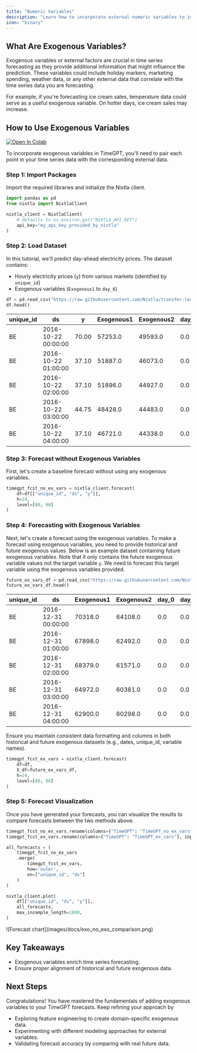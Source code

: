```yaml
---
title: "Numeric Variables"
description: "Learn how to incorporate external numeric variables to improve your forecasting accuracy."
icon: "binary"
---
```


## What Are Exogenous Variables?

Exogenous variables or external factors are crucial in time series forecasting 
as they provide additional information that might influence the prediction. 
These variables could include holiday markers, marketing spending, weather data, 
or any other external data that correlate with the time series data you are 
forecasting.

For example, if you're forecasting ice cream sales, temperature data could serve 
as a useful exogenous variable. On hotter days, ice cream sales may increase.


## How to Use Exogenous Variables


[![Open In Colab](https://colab.research.google.com/assets/colab-badge.svg)](https://colab.research.google.com/github/Nixtla/nixtla/blob/main/nbs/docs/tutorials/01_exogenous_variables_reworked.ipynb)

To incorporate exogenous variables in TimeGPT, you'll need to pair each point
in your time series data with the corresponding external data.

### Step 1: Import Packages

Import the required libraries and initialize the Nixtla client.


```python
import pandas as pd
from nixtla import NixtlaClient

nixtla_client = NixtlaClient(
    # defaults to os.environ.get("NIXTLA_API_KEY")
    api_key="my_api_key_provided_by_nixtla"
)
```

### Step 2: Load Dataset

In this tutorial, we'll predict day-ahead electricity prices. The dataset contains:

- Hourly electricity prices (`y`) from various markets (identified by `unique_id`)
- Exogenous variables (`Exogenous1` to `day_6`)

```python
df = pd.read_csv("https://raw.githubusercontent.com/Nixtla/transfer-learning-time-series/main/datasets/electricity-short-with-ex-vars.csv")
df.head()
```

| unique_id   | ds                    | y       | Exogenous1   | Exogenous2   | day_0   | day_1   | day_2   | day_3   | day_4   | day_5   | day_6   |
| ----------- | --------------------- | ------- | ------------ | ------------ | ------- | ------- | ------- | ------- | ------- | ------- | ------- |
| BE          | 2016-10-22 00:00:00   | 70.00   | 57253.0      | 49593.0      | 0.0     | 0.0     | 0.0     | 0.0     | 0.0     | 1.0     | 0.0     |
| BE          | 2016-10-22 01:00:00   | 37.10   | 51887.0      | 46073.0      | 0.0     | 0.0     | 0.0     | 0.0     | 0.0     | 1.0     | 0.0     |
| BE          | 2016-10-22 02:00:00   | 37.10   | 51896.0      | 44927.0      | 0.0     | 0.0     | 0.0     | 0.0     | 0.0     | 1.0     | 0.0     |
| BE          | 2016-10-22 03:00:00   | 44.75   | 48428.0      | 44483.0      | 0.0     | 0.0     | 0.0     | 0.0     | 0.0     | 1.0     | 0.0     |
| BE          | 2016-10-22 04:00:00   | 37.10   | 46721.0      | 44338.0      | 0.0     | 0.0     | 0.0     | 0.0     | 0.0     | 1.0     | 0.0     |


### Step 3: Forecast without Exogenous Variables

First, let's create a baseline forecast without using any exogenous variables.

```python
timegpt_fcst_no_ex_vars = nixtla_client.forecast(
    df=df[["unique_id", "ds", "y"]],
    h=24,
    level=[80, 90]
)
```

### Step 4: Forecasting with Exogenous Variables

Next, let's create a forecast using the exogenous variables. To make a forecast 
using exogenous variables, you need to provide historical and future exogenous 
values. Below is an example dataset containing future exogenous variables. Note 
that it only contains the future exogenous variable values not the target 
variable `y`. We need to forecast this target variable using the exogenous 
variables provided.

```python
future_ex_vars_df = pd.read_csv("https://raw.githubusercontent.com/Nixtla/transfer-learning-time-series/main/datasets/electricity-short-future-ex-vars.csv")
future_ex_vars_df.head()
```

| unique_id | ds                   | Exogenous1 | Exogenous2 | day_0 | day_1 | day_2 | day_3 | day_4 | day_5 | day_6 |
|-----------|----------------------|------------|------------|-------|-------|-------|-------|-------|-------|-------|
| BE        | 2016-12-31 00:00:00  | 70318.0    | 64108.0    | 0.0   | 0.0   | 0.0   | 0.0   | 0.0   | 1.0   | 0.0   |
| BE        | 2016-12-31 01:00:00  | 67898.0    | 62492.0    | 0.0   | 0.0   | 0.0   | 0.0   | 0.0   | 1.0   | 0.0   |
| BE        | 2016-12-31 02:00:00  | 68379.0    | 61571.0    | 0.0   | 0.0   | 0.0   | 0.0   | 0.0   | 1.0   | 0.0   |
| BE        | 2016-12-31 03:00:00  | 64972.0    | 60381.0    | 0.0   | 0.0   | 0.0   | 0.0   | 0.0   | 1.0   | 0.0   |
| BE        | 2016-12-31 04:00:00  | 62900.0    | 60298.0    | 0.0   | 0.0   | 0.0   | 0.0   | 0.0   | 1.0   | 0.0   |

Ensure you maintain consistent data formatting and columns in both historical 
and future exogenous datasets (e.g., dates, unique_id, variable names).

```python
timegpt_fcst_ex_vars = nixtla_client.forecast(
    df=df,
    X_df=future_ex_vars_df,
    h=24,
    level=[80, 90]
)
```

### Step 5: Forecast Visualization

Once you have generated your forecasts, you can visualize the results to compare 
forecasts between the two methods above.

```python
timegpt_fcst_no_ex_vars.rename(columns={"TimeGPT": "TimeGPT_no_ex_vars"}, inplace=True)
timegpt_fcst_ex_vars.rename(columns={"TimeGPT": "TimeGPT_ex_vars"}, inplace=True)

all_forecasts = (
    timegpt_fcst_no_ex_vars
    .merge(
        timegpt_fcst_ex_vars,
        how='outer',
        on=["unique_id", "ds"]
    )
)
```

```python
nixtla_client.plot(
    df[["unique_id", "ds", "y"]],
    all_forecasts,
    max_insample_length=1000,
)
```

<Frame>
  ![Forecast chart](images/docs/exo_no_exo_comparison.png)
</Frame>

## Key Takeaways

- Exogenous variables enrich time series forecasting.
- Ensure proper alignment of historical and future exogenous data.

## Next Steps

  Congratulations! You have mastered the fundamentals of adding exogenous 
  variables to your TimeGPT forecasts. Keep refining your approach by 
  
- Exploring feature engineering to create domain-specific exogenous data.
- Experimenting with different modeling approaches for external variables.
- Validating forecast accuracy by comparing with real future data.